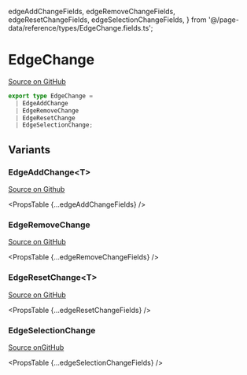   edgeAddChangeFields,
  edgeRemoveChangeFields,
  edgeResetChangeFields,
  edgeSelectionChangeFields,
} from '@/page-data/reference/types/EdgeChange.fields.ts';

# EdgeChange

[Source on GitHub](https://github.com/wbkd/react-flow/blob/f919cb152dd5a92ec3b4d7e4568ffe099bc2af39/packages/react/src/types/changes.ts#L61C1-L61C1)

```ts
export type EdgeChange =
  | EdgeAddChange
  | EdgeRemoveChange
  | EdgeResetChange
  | EdgeSelectionChange;
```

## Variants

### EdgeAddChange&lt;T>

[Source on Github](https://github.com/wbkd/react-flow/blob/f919cb152dd5a92ec3b4d7e4568ffe099bc2af39/packages/react/src/types/changes.ts#L53)

<PropsTable {...edgeAddChangeFields} />

### EdgeRemoveChange

[Source on GitHub](https://github.com/wbkd/react-flow/blob/f919cb152dd5a92ec3b4d7e4568ffe099bc2af39/packages/react/src/types/changes.ts#L52)

<PropsTable {...edgeRemoveChangeFields} />

### EdgeResetChange&lt;T>

[Source on GitHub](https://github.com/wbkd/react-flow/blob/f919cb152dd5a92ec3b4d7e4568ffe099bc2af39/packages/react/src/types/changes.ts#L57C1-L57C1)

<PropsTable {...edgeResetChangeFields} />

### EdgeSelectionChange

[Source onGitHub](https://github.com/wbkd/react-flow/blob/f919cb152dd5a92ec3b4d7e4568ffe099bc2af39/packages/react/src/types/changes.ts#L51)

<PropsTable {...edgeSelectionChangeFields} />
